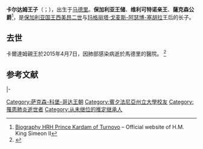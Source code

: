 {{Infobox royalty
|name=卡尔达姆王子
|title='''{{link-en|维利可特诺亲王|Prince of Tarnovo}}'''
|image= Kardam of bulgaria.jpg
|father=[[西美昂二世·萨克森-科堡-哥达斯基|西美昂二世]]
|mother=[[玛格丽塔·戈麦斯-阿瑟博-塞胡拉|玛格丽塔·戈麦斯-阿瑟博-塞胡拉]]
|spouse=米丽娅姆·德·翁格利亚-洛佩兹
|issue=[[鲍里斯_(保加利亚)|鲍里斯王子]]<br>[[贝尔特兰_(保加利亚)|贝尔特兰王子]]
|birth_date={{Birth date|1962|12|2|df=y}}
|birth_place  = {{flagicon|Spain|1945}} [[西班牙國|西班牙]][[馬德里|馬德里]]
|death_date={{death date and age|2015|04|7|1962|12|2|df=yes}}
|death_place  = {{SPA}}[[馬德里|馬德里]]
|house=[[萨克森-科堡-哥达|萨克森-科堡-哥达王室]]
}}

'''卡尔达姆王子'''（{{lang-bg|Кардам Сакскобургготски}}；{{bd|1962年|12月2日|2015年|4月7日}}），出生于[[马德里|马德里]]。'''保加利亚王储'''、'''维利可特诺亲王'''、'''薩克森公爵'''<ref>[http://www.kingsimeon.bg/pages/show/id/33 Biography HRH Prince Kardam of Turnovo] {{Wayback|url=http://www.kingsimeon.bg/pages/show/id/33 |date=20101215163647 }} – Official website of H.M. King Simeon II</ref>，是[[保加利亚君主列表|保加利亚国王]][[西美昂二世·萨克森-科堡-哥达斯基|西美昂二世]]与[[玛格丽塔·戈麦斯-阿瑟博-塞胡拉|玛格丽塔·戈麦斯-阿瑟博-塞胡拉]]王后的长子。

==去世==

卡爾達姆親王於2015年4月7日，因肺部感染病逝於馬德里的醫院。 <ref>{{cite web|url=http://sofiaglobe.com/2015/04/07/kardam-son-of-bulgarias-last-king-dies-at-52|title=Kardam, son of Bulgaria's last king, dies at 52|publisher=Sofia Globe|date=7 April 2015|accessdate=7 April 2015|archive-date=2015-04-12|archive-url=https://web.archive.org/web/20150412053315/http://sofiaglobe.com/2015/04/07/kardam-son-of-bulgarias-last-king-dies-at-52/|dead-url=no}}</ref>

==参考文献==
{{reflist}}

{{S-start}}
{{S-hou|{{link-en|保加利亚王室|Bulgarian royal family|萨克森-科堡-哥达王朝}}|1962年|12月2日|2015年|4月7日|[[韋廷王朝|韋廷王朝]]}}
{{S-roy|bg}}
|-
{{S-vac|last=[[西美昂二世·萨克森-科堡-哥达斯基|西美昂二世]]}}
{{S-ttl|title={{link-en|维利可特诺亲王|Prince of Tarnovo}}|years=1962年－2015年}}
{{S-aft|after=[[鲍里斯_(保加利亚)|鲍里斯王子]]}}
{{s-end}}

{{DEFAULTSORT:Kardam Of Tarnovo, Prince}}
[[Category:萨克森-科堡-哥达王朝|Category:萨克森-科堡-哥达王朝]]
[[Category:賓夕法尼亞州立大學校友|Category:賓夕法尼亞州立大學校友]]
[[Category:罹患肺炎逝世者|Category:罹患肺炎逝世者]]
[[Category:从未继位的推定继承人|Category:从未继位的推定继承人]]